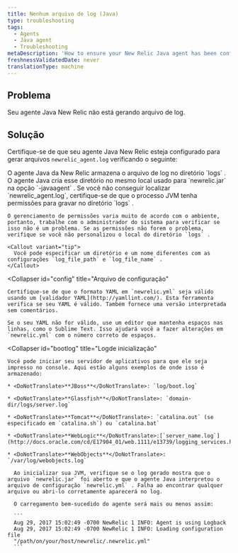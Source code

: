 ```yaml
---
title: Nenhum arquivo de log (Java)
type: troubleshooting
tags:
  - Agents
  - Java agent
  - Troubleshooting
metaDescription: 'How to ensure your New Relic Java agent has been configured to generate log files, by checking the log file directory, config files, and boot logs.'
freshnessValidatedDate: never
translationType: machine
---
```


## Problema

Seu agente Java New Relic não está gerando arquivo de log.

## Solução

Certifique-se de que seu agente Java New Relic esteja configurado para gerar arquivos `newrelic_agent.log` verificando o seguinte:

<CollapserGroup>
  <Collapser
    id="no-log-file"
    title="Diretório do arquivo de log"
  >
    O agente Java da New Relic armazena o arquivo de log no diretório `logs` . O agente Java cria esse diretório no mesmo local usado para `newrelic.jar` na opção `-javaagent` . Se você não conseguir localizar `newrelic_agent.log`, certifique-se de que o processo JVM tenha permissões para gravar no diretório `logs` .

    O gerenciamento de permissões varia muito de acordo com o ambiente, portanto, trabalhe com o administrador do sistema para verificar se isso não é um problema. Se as permissões não forem o problema, verifique se você não personalizou o local do diretório `logs` .

    <Callout variant="tip">
      Você pode especificar um diretório e um nome diferentes com as configurações `log_file_path` e `log_file_name` .
    </Callout>
  </Collapser>

  <Collapser
    id="config"
    title="Arquivo de configuração"
  >
    Certifique-se de que o formato YAML em `newrelic.yml` seja válido usando um [validador YAML](http://yamllint.com/). Esta ferramenta verifica se seu YAML é válido. Também fornece uma versão interpretada sem comentários.

    Se o seu YAML não for válido, use um editor que mantenha espaços nas linhas, como o Sublime Text. Isso ajudará você a fazer alterações em `newrelic.yml` com o número correto de espaços.
  </Collapser>

  <Collapser
    id="bootlog"
    title="Logde inicialização"
  >
    Você pode iniciar seu servidor de aplicativos para que ele seja impresso no console. Aqui estão alguns exemplos de onde isso é armazenado:

    * <DoNotTranslate>**JBoss**</DoNotTranslate>: `log/boot.log`

    * <DoNotTranslate>**Glassfish**</DoNotTranslate>: `domain-dir/logs/server.log`

    * <DoNotTranslate>**Tomcat**</DoNotTranslate>: `catalina.out` (se especificado em `catalina.sh`) ou `catalina.bat`

    * <DoNotTranslate>**WebLogic**</DoNotTranslate>:[`server_name.log`](http://docs.oracle.com/cd/E17904_01/web.1111/e13739/logging_services.htm#i1179712)

    * <DoNotTranslate>**WebObjects**</DoNotTranslate>: `/var/log/webobjects.log`

      Ao inicializar sua JVM, verifique se o log gerado mostra que o arquivo `newrelic.jar` foi aberto e que o agente Java interpretou o arquivo de configuração `newrelic.yml` . Falha ao encontrar qualquer arquivo ou abri-lo corretamente aparecerá no log.

      O carregamento bem-sucedido do agente será mais ou menos assim:

      ```
      Aug 29, 2017 15:02:49 -0700 NewRelic 1 INFO: Agent is using Logback
      Aug 29, 2017 15:02:49 -0700 NewRelic 1 INFO: Loading configuration file
      "/path/on/your/host/newrelic/.newrelic.yml"
      ```
  </Collapser>
</CollapserGroup>